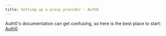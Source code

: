 ```yaml
---
title: Setting up a proxy provider - Auth0
---
```


Auth0's documentation can get confusing, so here is the best place to start:
[Auth0](https://auth0.com/docs/connections).
